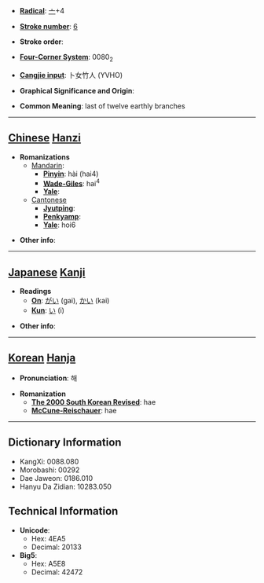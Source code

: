 * '''[[Wiktionary:Chinese radical index| Radical]]''': [[Wiktionary:Chinese radical index 亠|亠]]+4

* '''[[Wiktionary:Chinese total strokes index|Stroke number]]''': [[Wiktionary:Chinese total strokes index 6|6]]

* '''Stroke order''': 

* '''[[Wiktionary:Chinese four corner index|Four-Corner System]]''': 0080<sub>2</sub>

* '''[[Wiktionary:Chinese Cangjie index|Cangjie input]]''': 卜女竹人 (YVHO)

* '''Graphical Significance and Origin''': 

* '''Common Meaning''': last of twelve earthly branches

----

== [[Chinese]] [[Hanzi]] ==

* '''Romanizations'''
** [[Mandarin]]:
*** '''[[Pinyin]]''': hài (hai4)
*** '''[[Wade-Giles]]''': hai<sup>4</sup>
*** '''[[Yale]]''': 
**[[Cantonese]]
***'''[[Jyutping]]''':
***'''[[Penkyamp]]''': 
***'''[[Yale]]''': hoi6

* '''Other info''': 

----

== [[Japanese]] [[Kanji]] ==

* '''Readings'''
** '''[[On]]''': [[がい]] (gai), [[かい]] (kai)
** '''[[Kun]]''': [[い]] (i)

* '''Other info''':  

----

== [[Korean]] [[Hanja]] ==

* '''Pronunciation''': 해

* '''Romanization'''
** '''[[The 2000 South Korean Revised Romanization|The 2000 South Korean Revised]]''': hae
** '''[[McCune-Reischauer]]''': hae

----

== Dictionary Information ==

* KangXi: 0088.080
* Morobashi: 00292
* Dae Jaweon: 0186.010
* Hanyu Da Zidian: 10283.050

== Technical Information ==

* '''Unicode''':
** Hex: 4EA5
** Decimal: 20133
* '''Big5''':
** Hex: A5E8
** Decimal: 42472